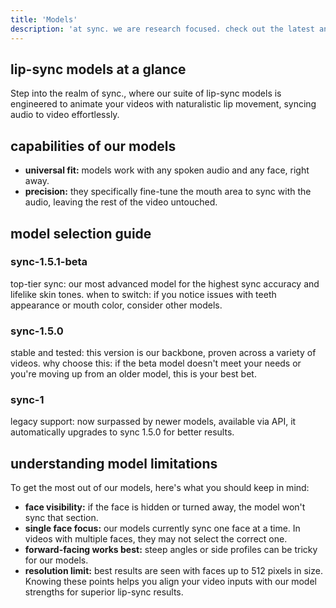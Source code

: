 ```yaml
---
title: 'Models'
description: 'at sync. we are research focused. check out the latest and greatest in our models.'
---
```



## lip-sync models at a glance
Step into the realm of sync., where our suite of lip-sync models is engineered to animate your videos with naturalistic lip movement, syncing audio to video effortlessly.

## capabilities of our models
- **universal fit:** models work with any spoken audio and any face, right away.
- **precision:** they specifically fine-tune the mouth area to sync with the audio, leaving the rest of the video untouched.

## model selection guide
### sync-1.5.1-beta
top-tier sync: our most advanced model for the highest sync accuracy and lifelike skin tones.
when to switch: if you notice issues with teeth appearance or mouth color, consider other models.
### sync-1.5.0
stable and tested: this version is our backbone, proven across a variety of videos.
why choose this: if the beta model doesn't meet your needs or you're moving up from an older model, this is your best bet.
### sync-1
legacy support: now surpassed by newer models, available via API, it automatically upgrades to sync 1.5.0 for better results.

## understanding model limitations
To get the most out of our models, here's what you should keep in mind:

- **face visibility:** if the face is hidden or turned away, the model won't sync that section.
- **single face focus:** our models currently sync one face at a time. In videos with multiple faces, they may not select the correct one.
- **forward-facing works best:** steep angles or side profiles can be tricky for our models.
- **resolution limit:** best results are seen with faces up to 512 pixels in size.
Knowing these points helps you align your video inputs with our model strengths for superior lip-sync results.